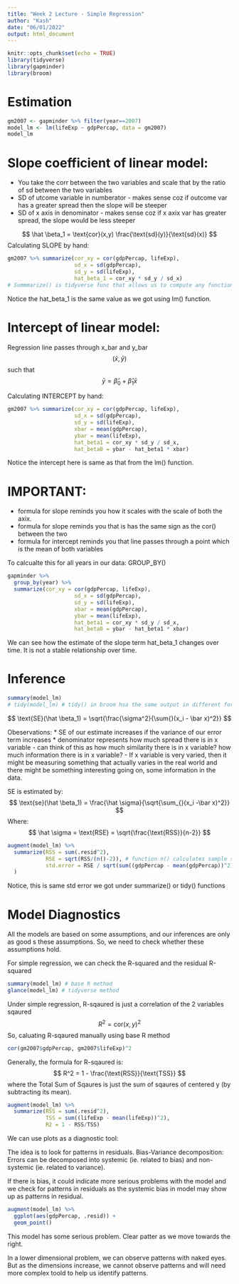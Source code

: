 ```yaml
---
title: "Week 2 Lecture - Simple Regression"
author: "Kash"
date: "06/01/2022"
output: html_document
---
```


```r
knitr::opts_chunk$set(echo = TRUE)
library(tidyverse)
library(gapminder)
library(broom)
```

# Estimation

```r
gm2007 <- gapminder %>% filter(year==2007)
model_lm <- lm(lifeExp ~ gdpPercap, data = gm2007)
model_lm
```


# Slope coefficient of linear model:
 * You take the corr between the two variables and scale that by the ratio of sd between the two variables
 * SD of utcome variable in numberator - makes sense coz if outcome var has a greater spread then the slope will be steeper
 * SD of x axis in denominator - makes sense coz if x axix var has greater spread, the slope would be less steeper

$$
\hat \beta_1 = \text{cor}(x,y) \frac{\text{sd}(y)}{\text{sd}(x)}
$$
Calculating SLOPE by hand:

```r
gm2007 %>% summarize(cor_xy = cor(gdpPercap, lifeExp),
                     sd_x = sd(gdpPercap),
                     sd_y = sd(lifeExp),
                     hat_beta_1 = cor_xy * sd_y / sd_x) 
# Summmarize() is tidyverse func that allows us to compute any functions
```
Notice the hat_beta_1 is the same value as we got using lm() function.

# Intercept of linear model:

Regression line passes through x_bar and y_bar
$$
(\bar x, \bar y)
$$
such that
$$
\bar y = \hat \beta_0 + \hat \beta_1 \bar x
$$

Calculating INTERCEPT by hand:

```r
gm2007 %>% summarize(cor_xy = cor(gdpPercap, lifeExp),
                     sd_x = sd(gdpPercap),
                     sd_y = sd(lifeExp),
                     xbar = mean(gdpPercap),
                     ybar = mean(lifeExp),
                     hat_beta1 = cor_xy * sd_y / sd_x,
                     hat_beta0 = ybar - hat_beta1 * xbar) 
```
Notice the intercept here is same as that from the lm() function.

# IMPORTANT:
 * formula for slope reminds you how it scales with the scale of both the axix.
 * formula for slope reminds you that is has the same sign as the cor() between the two
 * formula for intercept reminds you that line passes through a point which is the mean of both variables

To calcualte this for all years in our data:
GROUP_BY()
```r
gapminder %>% 
  group_by(year) %>%
  summarize(cor_xy = cor(gdpPercap, lifeExp),
                     sd_x = sd(gdpPercap),
                     sd_y = sd(lifeExp),
                     xbar = mean(gdpPercap),
                     ybar = mean(lifeExp),
                     hat_beta1 = cor_xy * sd_y / sd_x,
                     hat_beta0 = ybar - hat_beta1 * xbar) 
```
We can see how the estimate of the slope term hat_beta_1 changes over time. 
It is not a stable relationship over time. 


# Inference

```r
summary(model_lm)
# tidy(model_lm) # tidy() in broom hsa the same output in different format
```

$$
\text{SE}(\hat \beta_1) = \sqrt{\frac{\sigma^2}{\sum{}(x_i - \bar x)^2}}
$$


Obeservations:
* SE of our estimate increases if the variance of our error term increases
* denominator represents how much spread there is in x variable - can think of this as how much similarity there is in x variable? how much information there is in x variable? 
    - If x variable is very varied, then it might be measuring something that actually varies in the real world and there might be something interesting going on, some information in the data.
    
SE is estimated by:
$$
\text{se}(\hat \beta_1) = \frac{\hat \sigma}{\sqrt{\sum_{}(x_i -\bar x)^2}}
$$
Where:
$$
\hat \sigma = \text{RSE} = \sqrt{\frac{\text{RSS}}{n-2}}
$$

```r
augment(model_lm) %>%
  summarize(RSS = sum(.resid^2),
            RSE = sqrt(RSS/(n()-2)), # function n() calculates sample size
            std.error = RSE / sqrt(sum((gdpPercap - mean(gdpPercap))^2))
  )

```

Notice, this is same std error we got under summarize() or tidy() functions

# Model Diagnostics

All the models are based on some assumptions, and our inferences are only as good s these assumptions. So, we need to check whether these assumptions hold.

For simple regression, we can check the R-squared and the residual R-squared
```r
summary(model_lm) # base R method
glance(model_lm) # tidyverse method
```
Under simple regression, R-sqaured is just a correlation of the 2 variables sqaured
$$
R^2 = \text{cor}(x,y)^2
$$
So, caluating R-sqaured manually using base R method
```r
cor(gm2007$gdpPercap, gm2007$lifeExp)^2
```

Generally, the formula for R-sqaured is:
$$
R^2 = 1 - \frac{\text{RSS}}{\text{TSS}}
$$
where the Total Sum of Sqaures is just the sum of sqaures of centered y (by subtracting its mean).


```r
augment(model_lm) %>%
  summarize(RSS = sum(.resid^2),
            TSS = sum((lifeExp - mean(lifeExp))^2),
            R2 = 1 - RSS/TSS)
```

We can use plots as a diagnostic tool:

The idea is to look for patterns in residuals. 
Bias-Variance decomposition: Errors can be decomposed into systemic (ie. related to bias) and non-systemic (ie. related to variance).

If there is bias, it could indicate more serious problems with the model and we check for patterns in residuals as the systemic bias in model may show up as patterns in residual. 

```r
augment(model_lm) %>%
  ggplot(aes(gdpPercap, .resid)) + 
  geom_point()
```

This model has some serious problem. Clear patter as we move towards the right.

In a lower dimensional problem, we can observe patterns with naked eyes. But as the dimensions increase, we cannot observe patterns and will need more complex toold to help us identify patterns.











